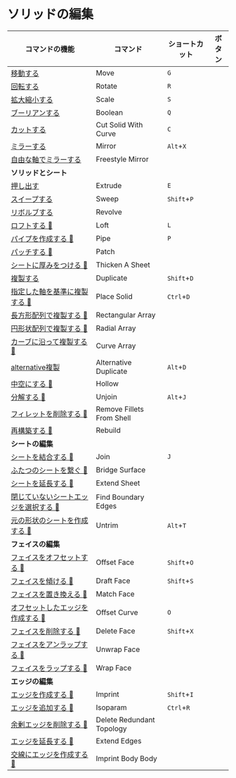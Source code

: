 # ソリッドの編集

| コマンドの機能 | コマンド | ショートカット |ボタン|
| ------- | ------- | ------- | -------  |
| [移動する](solid-edit/move) | Move |`G`|  |
| [回転する](solid-edit/rotate) | Rotate |`R`|  |
| [拡大縮小する](solid-edit/scale) | Scale |`S`|  |
| [ブーリアンする](solid-edit/boolean) | Boolean |`Q`|  |
| [カットする](solid-edit/cut-solid-with-curve) | Cut Solid With Curve |`C`|  |
| [ミラーする](solid-edit/mirror) | Mirror |`Alt`+`X`|  |
| [自由な軸でミラーする](solid-edit/freestyle-mirror) | Freestyle Mirror |  |  |
|**ソリッドとシート**| | |
| [押し出す](solid-edit/extrude) | Extrude |`E`|  |
| [スイープする](solid-edit/sweep) | Sweep |`Shift`+`P`|  |
| [リボルブする](solid-edit/revolve) | Revolve |  |  |
| [ロフトする 🚧](solid-edit/loft) | Loft |`L`|  |
| [パイプを作成する 🚧](solid-edit/pipe) | Pipe |`P`|  |
| [パッチする 🚧](solid-edit/patch) | Patch |  |  |
| [シートに厚みをつける 🚧](solid-edit/thicken-a-sheet) | Thicken A Sheet |  |  |
| [複製する](solid-edit/duplicate) | Duplicate |`Shift`+`D`|  |
| [指定した軸を基準に複製する 🚧](solid-edit/place-solid) | Place Solid |`Ctrl`+`D`|  |
| [長方形配列で複製する 🚧](solid-edit/rectangular-array) | Rectangular Array |  |  |
| [円形状配列で複製する 🚧](solid-edit/radial-array) | Radial Array |  |  |
| [カーブに沿って複製する 🚧](solid-edit/curve-array) | Curve Array |  |  |
| [alternative複製](solid-edit/alternative-duplicate) | Alternative Duplicate |`Alt`+`D`|  |
| [中空にする 🚧](solid-edit/hollow) | Hollow |  |  |
| [分解する 🚧](solid-edit/unjoin) | Unjoin |`Alt`+`J`  |  |
| [フィレットを削除する 🚧](solid-edit/remove-fillets-from-shell) | Remove Fillets From Shell |  |  |
| [再構築する 🚧](solid-edit/rebuild) | Rebuild |  |  |
|**シートの編集** | | |
| [シートを結合する 🚧](solid-edit/join) | Join |`J`|  |
| [ふたつのシートを繋ぐ 🚧](solid-edit/bridge-surface) | Bridge Surface |  |  |
| [シートを延長する 🚧](solid-edit/extend-Sheet) | Extend Sheet |  |  |
| [閉じていないシートエッジを選択する 🚧](solid-edit/find-boundary-edges) | Find Boundary Edges |  |  |
| [元の形状のシートを作成する 🚧](solid-edit/untrim) | Untrim |`Alt`+`T`|  |
| **フェイスの編集** | | |
| [フェイスをオフセットする 🚧](solid-edit/offset-face) | Offset Face | `Shift`+`O` |  |
| [フェイスを傾ける 🚧](solid-edit/draft-face) | Draft Face |`Shift`+`S`  |  |
| [フェイスを置き換える 🚧](solid-edit/match-face) | Match Face |  |  |
| [オフセットしたエッジを作成する 🚧](solid-edit/offset-curve) | Offset Curve |`O`|  |
| [フェイスを削除する 🚧](solid-edit/delete-face) | Delete Face |`Shift`+`X`|  |
| [フェイスをアンラップする 🚧](solid-edit/unwrap-face) | Unwrap Face |  |  |
| [フェイスをラップする 🚧](solid-edit/wrap-face) | Wrap Face |  |  |
| **エッジの編集** | | |
| [エッジを作成する 🚧](solid-edit/imprint) | Imprint |`Shift`+`I`|  |
| [エッジを追加する 🚧](solid-edit/isoparam) | Isoparam |`Ctrl`+`R`|  |
| [余剰エッジを削除する 🚧](solid-edit/delete-redundant-topology) | Delete Redundant Topology |  |  |
| [エッジを延長する 🚧](solid-edit/extend-edges) | Extend Edges |  |  |
| [交線にエッジを作成する 🚧](solid-edit/imprint-body-body) | Imprint Body Body |  |  |

